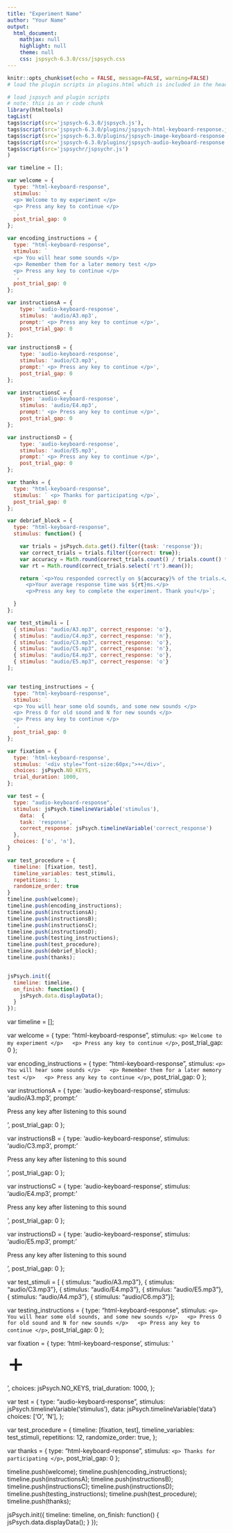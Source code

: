 ```yaml
---
title: "Experiment Name"
author: "Your Name"
output:
  html_document:
    mathjax: null
    highlight: null
    theme: null
    css: jspsych-6.3.0/css/jspsych.css
---
```



```r
knitr::opts_chunk$set(echo = FALSE, message=FALSE, warning=FALSE)
# load the plugin scripts in plugins.html which is included in the header.
```

```r
# load jspsych and plugin scripts
# note: this is an r code chunk
library(htmltools)
tagList(
tags$script(src='jspsych-6.3.0/jspsych.js'),
tags$script(src='jspsych-6.3.0/plugins/jspsych-html-keyboard-response.js'),
tags$script(src='jspsych-6.3.0/plugins/jspsych-image-keyboard-response.js'),
tags$script(src='jspsych-6.3.0/plugins/jspsych-audio-keyboard-response.js'),
tags$script(src='jspsychr/jspsychr.js')
)
```

```js
var timeline = [];

var welcome = {
  type: "html-keyboard-response",
  stimulus: `
  <p> Welcome to my experiment </p>
  <p> Press any key to continue </p>
  `,
  post_trial_gap: 0
};

var encoding_instructions = {
  type: "html-keyboard-response",
  stimulus: `
  <p> You will hear some sounds </p>
  <p> Remember them for a later memory test </p>
  <p> Press any key to continue </p>
  `,
  post_trial_gap: 0
};

var instructionsA = {
    type: 'audio-keyboard-response',
    stimulus: 'audio/A3.mp3',
    prompt:' <p> Press any key to continue </p>',  
    post_trial_gap: 0
};

var instructionsB = {
    type: 'audio-keyboard-response',
    stimulus: 'audio/C3.mp3',
    prompt:' <p> Press any key to continue </p>',
    post_trial_gap: 0
};

var instructionsC = {
    type: 'audio-keyboard-response',
    stimulus: 'audio/E4.mp3',
    prompt:' <p> Press any key to continue </p>',
    post_trial_gap: 0
};

var instructionsD = {
    type: 'audio-keyboard-response',
    stimulus: 'audio/E5.mp3',
    prompt:' <p> Press any key to continue </p>',
    post_trial_gap: 0  
};

var thanks = {
  type: "html-keyboard-response",
  stimulus: ` <p> Thanks for participating </p>`,
  post_trial_gap: 0
};

var debrief_block = {
  type: "html-keyboard-response",
  stimulus: function() {

    var trials = jsPsych.data.get().filter({task: 'response'});
    var correct_trials = trials.filter({correct: true});
    var accuracy = Math.round(correct_trials.count() / trials.count() * 100);
    var rt = Math.round(correct_trials.select('rt').mean());

    return `<p>You responded correctly on ${accuracy}% of the trials.</p>
      <p>Your average response time was ${rt}ms.</p>
      <p>Press any key to complete the experiment. Thank you!</p>`;

  }
};

var test_stimuli = [
  { stimulus: "audio/A3.mp3", correct_response: 'o'},
  { stimulus: "audio/C4.mp3", correct_response: 'n'},
  { stimulus: "audio/C3.mp3", correct_response: 'o'},
  { stimulus: "audio/C5.mp3", correct_response: 'n'},
  { stimulus: "audio/E4.mp3", correct_response: 'o'},
  { stimulus: "audio/E5.mp3", correct_response: 'o'}
];  


var testing_instructions = {
  type: "html-keyboard-response",
  stimulus: `
  <p> You will hear some old sounds, and some new sounds </p>
  <p> Press O for old sound and N for new sounds </p>
  <p> Press any key to continue </p>
  `,
  post_trial_gap: 0
};  

var fixation = {
  type: 'html-keyboard-response',
  stimulus: '<div style="font-size:60px;">+</div>',
  choices: jsPsych.NO_KEYS,
  trial_duration: 1000,
};

var test = {
  type: "audio-keyboard-response",
  stimulus: jsPsych.timelineVariable('stimulus'),
    data:  {
    task: 'response',
    correct_response: jsPsych.timelineVariable('correct_response')
  },
  choices: ['o', 'n'],
}

var test_procedure = {
  timeline: [fixation, test],
  timeline_variables: test_stimuli,
  repetitions: 1,
  randomize_order: true
}
timeline.push(welcome);
timeline.push(encoding_instructions); 
timeline.push(instructionsA);
timeline.push(instructionsB);
timeline.push(instructionsC);
timeline.push(instructionsD);
timeline.push(testing_instructions);
timeline.push(test_procedure);
timeline.push(debrief_block);
timeline.push(thanks);


jsPsych.init({
  timeline: timeline,
  on_finish: function() {
    jsPsych.data.displayData();
  }
});

```

var timeline = [];

var welcome = {
  type: "html-keyboard-response",
  stimulus: `
  <p> Welcome to my experiment </p>
  <p> Press any key to continue </p>
  `,
  post_trial_gap: 0
};

var encoding_instructions = {
  type: "html-keyboard-response",
  stimulus: `
  <p> You will hear some sounds </p>
  <p> Remember them for a later memory test </p>
  <p> Press any key to continue </p>
  `,
  post_trial_gap: 0
};

var instructionsA = {
    type: 'audio-keyboard-response',
    stimulus: 'audio/A3.mp3',
    prompt:' <p> Press any key after listening to this sound </p>',
    post_trial_gap: 0
};

var instructionsB = {
    type: 'audio-keyboard-response',
    stimulus: 'audio/C3.mp3',
    prompt:' <p> Press any key after listening to this sound </p>',
    post_trial_gap: 0
};

var instructionsC = {
    type: 'audio-keyboard-response',
    stimulus: 'audio/E4.mp3',
    prompt:' <p> Press any key after listening to this sound </p>',
    post_trial_gap: 0
};

var instructionsD = {
    type: 'audio-keyboard-response',
    stimulus: 'audio/E5.mp3',
    prompt:' <p> Press any key after listening to this sound </p>',
    post_trial_gap: 0
};

var test_stimuli = [
  { stimulus: "audio/A3.mp3"},
  { stimulus: "audio/C3.mp3"},
  { stimulus: "audio/E4.mp3"},
  { stimulus: "audio/E5.mp3"},
  { stimulus: "audio/A4.mp3"},
  { stimulus: "audio/C6.mp3"}
];

var testing_instructions = {
  type: "html-keyboard-response",
  stimulus: `
  <p> You will hear some old sounds, and some new sounds </p>
  <p> Press O for old sound and N for new sounds </p>
  <p> Press any key to continue </p>
  `,
  post_trial_gap: 0
};  

var fixation = {
  type: 'html-keyboard-response',
  stimulus: '<div style="font-size:60px;">+</div>',
  choices: jsPsych.NO_KEYS,
  trial_duration: 1000,
};

var test = {
  type: "audio-keyboard-response",
  stimulus: jsPsych.timelineVariable('stimulus'),
  data: jsPsych.timelineVariable('data')
  choices: ['O', 'N'],
};

var test_procedure = {
  timeline: [fixation, test],
  timeline_variables: test_stimuli,
  repetitions: 12,
  randomize_order: true,
};

var thanks = {
  type: "html-keyboard-response",
  stimulus: ` <p> Thanks for participating </p>`,
  post_trial_gap: 0
};

timeline.push(welcome);
timeline.push(encoding_instructions);
timeline.push(instructionsA);
timeline.push(instructionsB);
timeline.push(instructionsC);
timeline.push(instructionsD);
timeline.push(testing_instructions);
timeline.push(test_procedure);
timeline.push(thanks);

jsPsych.init({
  timeline: timeline,
  on_finish: function() {
    jsPsych.data.displayData();
  }
});

